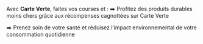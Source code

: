 Avec **Carte Verte**, faites vos courses et :
⮕ Profitez des produits durables moins chers grâce aux récompenses cagnottées sur Carte Verte

⮕ Prenez soin de votre santé et réduisez l’impact environnemental de votre consommation quotidienne
